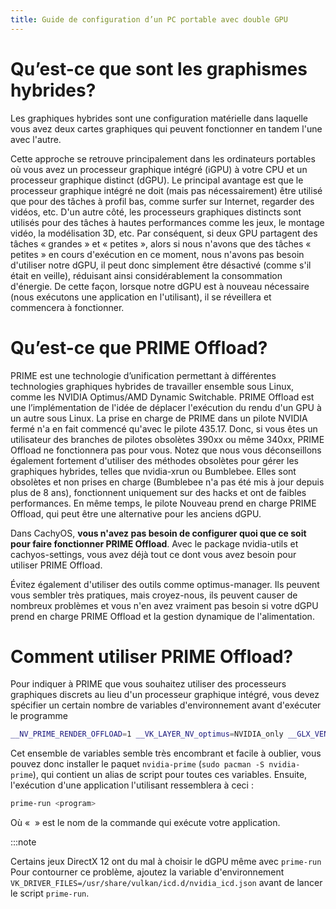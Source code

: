 ```yaml
---
title: Guide de configuration d’un PC portable avec double GPU
---
```



# Qu’est-ce que sont les graphismes hybrides?

Les graphiques hybrides sont une configuration matérielle dans laquelle vous avez deux cartes graphiques qui peuvent fonctionner en tandem l'une avec l'autre.

Cette approche se retrouve principalement dans les ordinateurs portables où vous avez un processeur graphique intégré (iGPU) à votre CPU et un processeur graphique distinct (dGPU). Le principal avantage est que le processeur graphique intégré ne doit (mais pas nécessairement) être utilisé que pour des tâches à profil bas, comme surfer sur Internet, regarder des vidéos, etc.
D'un autre côté, les processeurs graphiques distincts sont utilisés pour des tâches à hautes performances comme les jeux, le montage vidéo, la modélisation 3D, etc. Par conséquent, si deux GPU partagent des tâches « grandes » et « petites », alors si nous n'avons que des tâches « petites » en cours d'exécution en ce moment, nous n'avons pas besoin d'utiliser notre dGPU, il peut donc simplement être désactivé (comme s'il était en veille), réduisant ainsi considérablement la consommation d'énergie. De cette façon, lorsque notre dGPU est à nouveau nécessaire (nous exécutons une application en l'utilisant), il se réveillera et commencera à fonctionner.

# Qu’est-ce que PRIME Offload?

PRIME est une technologie d’unification permettant à différentes technologies graphiques hybrides de travailler ensemble sous Linux, comme les  NVIDIA Optimus/AMD Dynamic Switchable.
PRIME Offload est une l’implémentation de l'idée de déplacer l'exécution du rendu d'un GPU à un autre sous Linux. La prise en charge de PRIME dans un pilote NVIDIA fermé n'a en fait commencé qu'avec le pilote 435.17. Donc, si vous êtes un utilisateur des branches de pilotes obsolètes 390xx ou même 340xx, PRIME Offload ne fonctionnera pas pour vous. Notez que nous vous déconseillons également fortement d'utiliser des méthodes obsolètes pour gérer les graphiques hybrides, telles que nvidia-xrun ou Bumblebee. Elles sont obsolètes et non prises en charge (Bumblebee n'a pas été mis à jour depuis plus de 8 ans), fonctionnent uniquement sur des hacks et ont de faibles performances. En même temps, le pilote Nouveau prend en charge PRIME Offload, qui peut être une alternative pour les anciens dGPU.

Dans CachyOS, **vous n'avez pas besoin de configurer quoi que ce soit pour faire fonctionner PRIME Offload**. Avec le package nvidia-utils et cachyos-settings, vous avez déjà tout ce dont vous avez besoin pour utiliser PRIME Offload.

Évitez également d'utiliser des outils comme optimus-manager. Ils peuvent vous sembler très pratiques, mais croyez-nous, ils peuvent causer de nombreux problèmes et vous n'en avez vraiment pas besoin si votre dGPU prend en charge PRIME Offload et la gestion dynamique de l'alimentation.

# Comment utiliser PRIME Offload?

Pour indiquer à PRIME que vous souhaitez utiliser des processeurs graphiques discrets au lieu d'un processeur graphique intégré, vous devez spécifier un certain nombre de variables d'environnement avant d'exécuter le programme

```bash
__NV_PRIME_RENDER_OFFLOAD=1 __VK_LAYER_NV_optimus=NVIDIA_only __GLX_VENDOR_LIBRARY_NAME=nvidia <program>
```

Cet ensemble de variables semble très encombrant et facile à oublier, vous pouvez donc installer le paquet ``nvidia-prime`` (``sudo pacman -S nvidia-prime``), qui contient un alias de script pour toutes ces variables. Ensuite, l'exécution d'une application l'utilisant ressemblera à ceci :

```bash
prime-run <program>
```

Où « <programme> » est le nom de la commande qui exécute votre application.

:::note

Certains jeux DirectX 12 ont du mal à choisir le dGPU même avec `prime-run`
Pour contourner ce problème, ajoutez la variable d'environnement `VK_DRIVER_FILES=/usr/share/vulkan/icd.d/nvidia_icd.json`
avant de lancer le script  `prime-run`.

